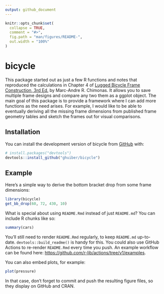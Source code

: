 ```yaml
---
output: github_document
---
```


<!-- README.md is generated from README.Rmd. Please edit that file -->

```r
knitr::opts_chunk$set(
  collapse = TRUE,
  comment = "#>",
  fig.path = "man/figures/README-",
  out.width = "100%"
)
```

# bicycle

<!-- badges: start -->
<!-- badges: end -->

This package started out as just a few R functions and notes that reproduced the calculations in Chapter 4 of [Lugged Bicycle Frame Construction, 3rd Ed.](https://www.amazon.com/dp/1492232645?psc=1&ref=ppx_yo2_dt_b_product_details) by Marc-Andre R. Chimonas. It allows you to save multiple frame designs and compare any two them as a ggplot object. The main goal of this package is to provide a framework where I can add more functions as the need arises. For example, I would like to be able to eventually deriving all the missing frame dimensions from published frame geometry tables and sketch the frames out for visual comparisons.

## Installation

You can install the development version of bicycle from [GitHub](https://github.com/) with:

``` r
# install.packages("devtools")
devtools::install_github("ghuiber/bicycle")
```

## Example

Here's a simple way to derive the bottom bracket drop from some frame dimensions:

```r
library(bicycle)
get_bb_drop(60, 72, 430, 10)
```

What is special about using `README.Rmd` instead of just `README.md`? You can include R chunks like so:

```r
summary(cars)
```

You'll still need to render `README.Rmd` regularly, to keep `README.md` up-to-date. `devtools::build_readme()` is handy for this. You could also use GitHub Actions to re-render `README.Rmd` every time you push. An example workflow can be found here: <https://github.com/r-lib/actions/tree/v1/examples>.

You can also embed plots, for example:

```r
plot(pressure)
```

In that case, don't forget to commit and push the resulting figure files, so they display on GitHub and CRAN.
